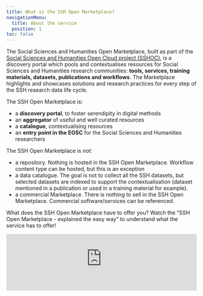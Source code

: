```yaml
---
title: What is the SSH Open Marketplace?
navigationMenu:
  title: About the service
  position: 1
toc: false
---
```

The Social Sciences and Humanities Open Marketplace, built as part of the
[Social Sciences and Humanities Open Cloud project (SSHOC)](https://www.sshopencloud.eu/), is a
discovery portal which pools and contextualises resources for Social Sciences and Humanities
research communities: **tools, services, training materials, datasets, publications and workflows**.
The Marketplace highlights and showcases solutions and research practices for every step of the SSH
research data life cycle.

The SSH Open Marketplace is:

- a **discovery portal**, to foster serendipity in digital methods
- an **aggregator** of useful and well curated resources
- a **catalogue**, contextualising resources
- an **entry point in the EOSC** for the Social Sciences and Humanities researchers

The SSH Open Marketplace is _not_:

- a repository. Nothing is hosted in the SSH Open Marketplace. Workflow content type can be hosted,
  but this is an exception
- a data catalogue. The goal is not to collect all the SSH datasets, but selected datasets are
  indexed to support the contextualisation (dataset mentioned in a publication or used in a training
  material for example).
- a commercial Marketplace. There is nothing to sell in the SSH Open Marketplace. Commercial
  software/services can be referenced.

What does the SSH Open Marketplace have to offer you? Watch the “SSH Open Marketplace - explained the easy way” to understand what the service has to offer!

<iframe src="https://www.youtube-nocookie.com/embed/4tyZ4vhrM9s" frameborder="0" allow="encrypted-media; picture-in-picture; web-share" allowFullScreen width="100%" style={{ aspectRatio: '16 / 9' }} />

## How to use it?

Using the SSH Open Marketplace, you can:

- Search the resources, refining your query through faceted search.
  ![screenshot search resources](/assets/cms/images/search-refine-screenshot.png)
- Browse the content by activities or keywords
  ![browsing screenshot](/assets/cms/images/browse_activities_screenshot.png)
- Obtain a detailed view of every item registered in the website, including a structured set of
  metadata describing the resource, and highlighting the related items to facilitate the discovery
  of relevant resources
  ![detailed view screenshot](/assets/cms/images/details-related-screenshot.jpg)
- Contribute to the Marketplace by suggesting new content or enriching existing items. See the
  [Contribute pages](/contribute/overview) for all the details.
- Re-use the SSH Open Marketplace content using the Application programming Interface (API). See the
  API documentation section, if you want to know more.



## Communication Kit

- [Download the SSH Open Marketplace logos](https://github.com/SSHOC/sshoc-marketplace-frontend/tree/main/public/assets/images)
- [Download the flyer (printing and online dissemination)](https://doi.org/10.5281/zenodo.7503170)

Reuse some of the slides produced by the team to present the SSH Open Marketplace:

- Laure Barbot, & Klaus Illmayer. (2022, July 28). The SSH Open Marketplace: an introduction. Zenodo. [https://doi.org/10.5281/zenodo.6924238](https://doi.org/10.5281/zenodo.6924238)
- Laure Barbot, & Edward J. Gray. (2022, March 22). Partager et contextualiser ses outils numériques. Tout savoir sur le SSH Open Marketplace. Zenodo. [https://doi.org/10.5281/zenodo.6375530](https://doi.org/10.5281/zenodo.6375530)
- Franciska de Jong. (2022, January 26). A thematic marketplace: The SSH Open Marketplace. Zenodo. [https://doi.org/10.5281/zenodo.5906660](https://doi.org/10.5281/zenodo.5906660)
- Fischer, Frank, Burghardt, Manuel, Luhmann, Jan, Barbot, Laure, Moranville, Yoann, & Zarei, Alireza. (2021, March 26). Die Werkbänke der Digital Humanities: Zur Rolle von Tools und Software für die Forschungsarbeit. vDHd2021: "Experimente". Zenodo. [https://doi.org/10.5281/zenodo.4639228](https://doi.org/10.5281/zenodo.4639228)

If you want to promote the SSH Open Marketplace as part of your own work, do not hesitate to reuse some of these materials, and to let the team know about it, so that your work can also be referenced in this section.